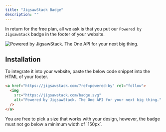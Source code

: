 ```yaml
---
title: "JigsawStack Badge"
description: ""
---
```


In return for the free plan, all we ask is that you put our `Powered by JigsawStack` badge in the footer of your website.

<Frame>
  <img
    src="https://jigsawstack.com/badge.svg"
    alt="Powered by JigsawStack. The One API for your next big thing."
  />
</Frame>

## Installation

To integrate it into your website, paste the below code snippet into the HTML of your footer.

```html
<a href="https://jigsawstack.com/?ref=powered-by" rel="follow">
  <img
    src="https://jigsawstack.com/badge.svg"
    alt="Powered by JigsawStack. The One API for your next big thing."
  />
</a>
```

<Info>
  You are free to pick a size that works with your design, however, the badge
  must not go below a minimum width of `150px`.
</Info>
